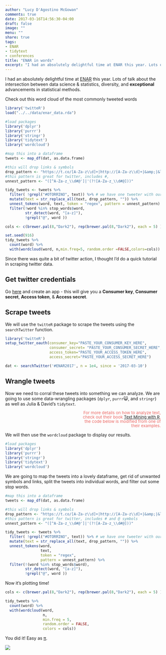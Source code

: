 ```yaml
---
author: "Lucy D'Agostino McGowan"
comments: true
date: 2017-03-16T14:56:30-04:00
draft: false
image: ""
menu: ""
share: true
tags:
- ENAR
- tidytext
- conferences
title: "ENAR in words"
excerpt: "I had an absolutely delightful time at ENAR this year. Lots of talk about the intersection between data science & statistics, diversity, and great advancements in statistical methods. Since there was quite a bit of twitter action, I thought I'd do a quick tutorial in scraping twitter data."
---
```


I had an absolutely delightful time at [ENAR](http://www.enar.org) this year. Lots of talk about the intersection between data science & statistics, diversity, and **exceptional** advancements in statistical methods. 

Check out this word cloud of the most commonly tweeted words

```r
library('twitteR')
load("../../data/enar_data.rda")

#load packages
library('dplyr')
library('purrr')
library('stringr')
library('tidytext')
library('wordcloud')

#map this into a dataframe
tweets <- map_df(dat, as.data.frame)

#this will drop links & symbols
drop_pattern <- "https://t.co/[A-Za-z\\d]+|http://[A-Za-z\\d]+|&amp;|&lt;|&gt;|RT|https|ht"
#this pattern is great for twitter, includes #,
unnest_pattern <- "([^A-Za-z_\\d#@']|'(?![A-Za-z_\\d#@]))"

tidy_tweets <- tweets %>% 
  filter( !grepl("#OTORRINO", text)) %>% # we have one tweeter with our hashtag that wasn't at our conference
  mutate(text = str_replace_all(text, drop_pattern, "")) %>%
  unnest_tokens(word, text, token = "regex", pattern = unnest_pattern) %>%
  filter(!word %in% stop_words$word,
         str_detect(word, "[a-z]"),
         !grepl("@", word )) 

cols <- c(brewer.pal(8,"Dark2"), rep(brewer.pal(8,"Dark2"), each = 5) )

set.seed(916)
tidy_tweets %>%
  count(word) %>%
  with(wordcloud(word, n,min.freq=5, random.order =FALSE,colors=cols))
```

Since there was quite a bit of twitter action, I thought I'd do a quick tutorial in scraping twitter data.

## Get twitter credentials

Go [here](https://apps.twitter.com) and create an app - this will give you a **Consumer key**, **Consumer secret**, **Access token**, & **Access secret**.

## Scrape tweets

We will use the `twitteR` package to scrape the tweets using the `searchTwitter` function.

```r
library('twitteR')
setup_twitter_oauth(consumer_key="PASTE_YOUR_CONSUMER_KEY_HERE", 
                    consumer_secret= "PASTE_YOUR_CONSUMER_SECRET_HERE",
                    access_token="PASTE_YOUR_ACCESS_TOKEN_HERE",
                    access_secret="PASTE_YOUR_ACCESS_SECRET_HERE")

dat <- searchTwitter('#ENAR2017', n = 1e4, since = '2017-03-10')
```

## Wrangle tweets

Now we need to corral these tweets into something we can analyze. We are going to use some data-wrangling packages (`dplyr`, `purrr`😺, and `stringr`) as well as Julia & David's `tidytext`.
<p style = "text-align: right; color: #EB6864; font-size: 10pt; LINE-HEIGHT:14px;">
For more details on how to analyze text, <br/>
check out their book [Text Mining with R](http://tidytextmining.com), <br/>
the code below is modified from one of <br/>
their examples.
</p>

We will then use the `wordcloud` package to display our results.

```r
#load packages
library('dplyr')
library('purrr')
library('stringr')
library('tidytext')
library('wordcloud')
```

We are going to map the tweets into a lovely dataframe, get rid of unwanted symbols and links, split the tweets into individual words, and filter out some stop words.
```r
#map this into a dataframe
tweets <- map_df(dat, as.data.frame)

#this will drop links & symbols
drop_pattern <- "https://t.co/[A-Za-z\\d]+|http://[A-Za-z\\d]+|&amp;|&lt;|&gt;|RT|https|ht"
#this pattern is great for twitter, includes # and @ symbols
unnest_pattern <- "([^A-Za-z_\\d#@']|'(?![A-Za-z_\\d#@]))"

tidy_tweets <- tweets %>% 
  filter( !grepl("#OTORRINO", text)) %>% # we have one tweeter with our hashtag that wasn't at our conference
  mutate(text = str_replace_all(text, drop_pattern, "")) %>%
  unnest_tokens(word, 
                text, 
                token = "regex", 
                pattern = unnest_pattern) %>%
  filter(!(word %in% stop_words$word),
         str_detect(word, "[a-z]"),
         !grepl("@", word )) 
```

Now it's plotting time!

```r
cols <- c(brewer.pal(8,"Dark2"), rep(brewer.pal(8,"Dark2"), each = 5) ) #make some colors for our plot

tidy_tweets %>%
  count(word) %>%
  with(wordcloud(word, 
                 n,
                 min.freq = 5,
                 random.order = FALSE,
                 colors = cols))
```

You did it! Easy as [π](https://potpieshop.files.wordpress.com/2016/03/pi-day.jpg?w=665).

![](https://media.giphy.com/media/fBZXu9v0qjjTq/giphy.gif)
